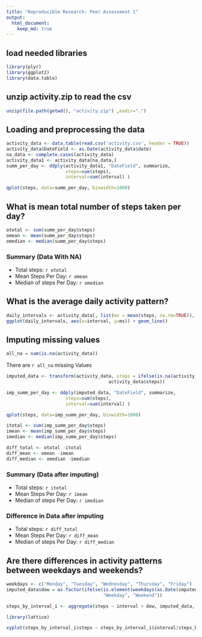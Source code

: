 ```yaml
---
title: "Reproducible Research: Peer Assessment 1"
output: 
  html_document:
    keep_md: true
---
```

## load needed libraries

```r
library(plyr)
library(ggplot2)
library(data.table)

```

## unzip activity.zip to read the csv

```r
unzip(file.path(getwd(), "activity.zip") ,exdir=".")

```

## Loading and preprocessing the data


```r
activity_data <- data.table(read.csv('activity.csv', header = TRUE))
activity_data$DateField <- as.Date(activity_data$date)
na_data <- complete.cases(activity_data)
activity_data1 <- activity_data[na_data,]
summ_per_day <- ddply(activity_data1, "DateField", summarize, 
                      steps=sum(steps),
                      interval=sum(interval) )

```

```r
qplot(steps, data=summ_per_day, binwidth=1000)
```

## What is mean total number of steps taken per day?
```r
ototal <- sum(summ_per_day$steps)
omean <- mean(summ_per_day$steps)
omedian <- median(summ_per_day$steps)

```
### Summary (Data With NA)
- Total steps: `r ototal`
- Mean Steps Per Day: `r omean`
- Median of steps Per Day: `r omedian`

## What is the average daily activity pattern?
```r
daily_intervals <- activity_data[, list(ms = mean(steps, na.rm=TRUE)), interval]
ggplot(daily_intervals, aes(x=interval, y=ms)) + geom_line()
```

## Imputing missing values
```r
all_na = sum(is.na(activity_data))
```

There are `r all_na` missing Values

```r
imputed_data <- transform(activity_data, steps = ifelse(is.na(activity_data$steps),                                                        daily_intervals$ms[match(activity_data$interval,                                                                       daily_intervals$interval)], 
                                      activity_data$steps))

imp_summ_per_day <- ddply(imputed_data, "DateField", summarize, 
                      steps=sum(steps),
                      interval=sum(interval) )

qplot(steps, data=imp_summ_per_day, binwidth=1000)

```
```r
itotal <- sum(imp_summ_per_day$steps)
imean <- mean(imp_summ_per_day$steps)
imedian <- median(imp_summ_per_day$steps)

diff_total <- ototal -itotal
diff_mean <- omean -imean
diff_median <- omedian -imedian

```
### Summary (Data after imputing)
- Total steps: `r itotal`
- Mean Steps Per Day: `r imean`
- Median of steps Per Day: `r imedian`

### Difference in Data after imputing
- Total steps: `r diff_total`
- Mean Steps Per Day: `r diff_mean`
- Median of steps Per Day: `r diff_median`


## Are there differences in activity patterns between weekdays and weekends?
```r
weekdays <- c("Monday", "Tuesday", "Wednesday", "Thursday", "Friday")
imputed_data$dow = as.factor(ifelse(is.element(weekdays(as.Date(imputed_data$DateField)),weekdays), 
                                    "Weekday", "Weekend"))

steps_by_interval_i <- aggregate(steps ~ interval + dow, imputed_data, mean)

library(lattice)

xyplot(steps_by_interval_i$steps ~ steps_by_interval_i$interval|steps_by_interval_i$dow, main="Average Steps per Day by Interval",xlab="Interval", ylab="Steps",layout=c(1,2), type="l")

```